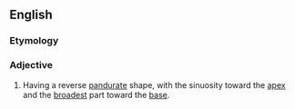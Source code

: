 ==English==

===Etymology===
{{prefix|en|ob|pandurate}}

===Adjective===
{{en-adj|-}}

# {{lb|en|botany|of leaves}} Having a reverse [[pandurate]] shape, with the sinuosity toward the [[apex]] and the [[broad]]est part toward the [[base]].